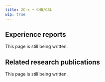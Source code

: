 ---
title: 2C-x + GHB/GBL
wip: true
---

## Experience reports

This page is still being written.

## Related research publications

This page is still being written.

